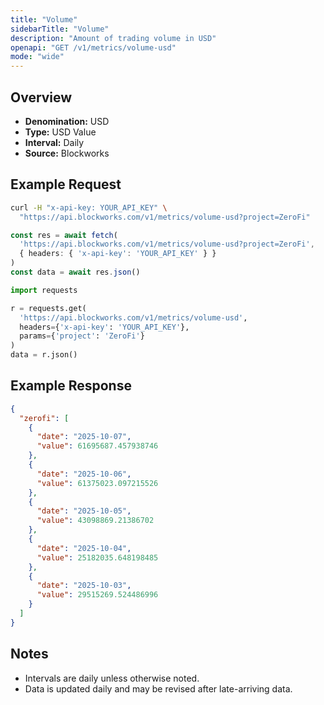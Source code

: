 ```yaml
---
title: "Volume"
sidebarTitle: "Volume"
description: "Amount of trading volume in USD"
openapi: "GET /v1/metrics/volume-usd"
mode: "wide"
---
```


## Overview

- **Denomination:** USD
- **Type:** USD Value
- **Interval:** Daily
- **Source:** Blockworks

## Example Request

<CodeGroup>

```bash cURL
curl -H "x-api-key: YOUR_API_KEY" \
  "https://api.blockworks.com/v1/metrics/volume-usd?project=ZeroFi"
```

```typescript TypeScript
const res = await fetch(
  'https://api.blockworks.com/v1/metrics/volume-usd?project=ZeroFi',
  { headers: { 'x-api-key': 'YOUR_API_KEY' } }
)
const data = await res.json()
```

```python Python
import requests

r = requests.get(
  'https://api.blockworks.com/v1/metrics/volume-usd',
  headers={'x-api-key': 'YOUR_API_KEY'},
  params={'project': 'ZeroFi'}
)
data = r.json()
```

</CodeGroup>

## Example Response

```json
{
  "zerofi": [
    {
      "date": "2025-10-07",
      "value": 61695687.457938746
    },
    {
      "date": "2025-10-06",
      "value": 61375023.097215526
    },
    {
      "date": "2025-10-05",
      "value": 43098869.21386702
    },
    {
      "date": "2025-10-04",
      "value": 25182035.648198485
    },
    {
      "date": "2025-10-03",
      "value": 29515269.524486996
    }
  ]
}
```

## Notes
- Intervals are daily unless otherwise noted.
- Data is updated daily and may be revised after late-arriving data.